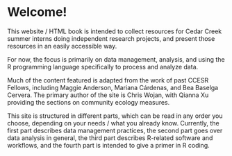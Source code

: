 # Welcome! {.unnumbered}

This website / HTML book is intended to collect resources for Cedar Creek summer interns doing independent research projects, and present those resources in an easily accessible way.

For now, the focus is primarily on data management, analysis, and using the R programming language specifically to process and analyze data.

Much of the content featured is adapted from the work of past CCESR Fellows, including Maggie Anderson, Mariana Cárdenas, and Bea Baselga Cervera. The primary author of the site is Chris Wojan, with Qianna Xu providing the sections on community ecology measures.

This site is structured in different parts, which can be read in any order you choose, depending on your needs / what you already know. Currently, the first part describes data management practices, the second part goes over data analysis in general, the third part describes R-related software and workflows, and the fourth part is intended to give a primer in R coding.
